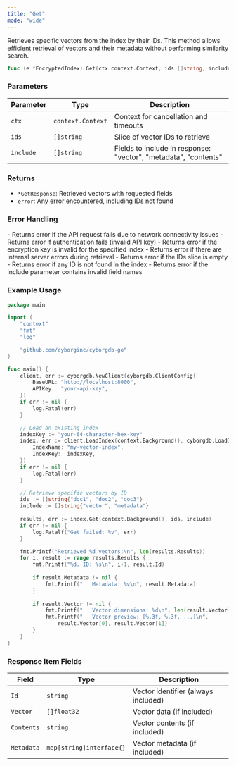 ```yaml
---
title: "Get"
mode: "wide"
---
```


Retrieves specific vectors from the index by their IDs. This method allows efficient retrieval of vectors and their metadata without performing similarity search.

```go
func (e *EncryptedIndex) Get(ctx context.Context, ids []string, include []string) (*GetResponse, error)
```

### Parameters

| Parameter | Type | Description |
|-----------|------|-------------|
| `ctx` | `context.Context` | Context for cancellation and timeouts |
| `ids` | `[]string` | Slice of vector IDs to retrieve |
| `include` | `[]string` | Fields to include in response: "vector", "metadata", "contents" |

### Returns

- `*GetResponse`: Retrieved vectors with requested fields
- `error`: Any error encountered, including IDs not found

### Error Handling

<AccordionGroup>
    <Accordion title="API Errors">
        - Returns error if the API request fails due to network connectivity issues
        - Returns error if authentication fails (invalid API key)
        - Returns error if the encryption key is invalid for the specified index
        - Returns error if there are internal server errors during retrieval
    </Accordion>
    <Accordion title="Validation Errors">
        - Returns error if the IDs slice is empty
        - Returns error if any ID is not found in the index
        - Returns error if the include parameter contains invalid field names
    </Accordion>
</AccordionGroup>

### Example Usage

```go
package main

import (
    "context"
    "fmt"
    "log"

    "github.com/cyborginc/cyborgdb-go"
)

func main() {
    client, err := cyborgdb.NewClient(cyborgdb.ClientConfig{
        BaseURL: "http://localhost:8000",
        APIKey:  "your-api-key",
    })
    if err != nil {
        log.Fatal(err)
    }

    // Load an existing index
    indexKey := "your-64-character-hex-key"
    index, err := client.LoadIndex(context.Background(), cyborgdb.LoadIndexParams{
        IndexName: "my-vector-index",
        IndexKey:  indexKey,
    })
    if err != nil {
        log.Fatal(err)
    }

    // Retrieve specific vectors by ID
    ids := []string{"doc1", "doc2", "doc3"}
    include := []string{"vector", "metadata"}
    
    results, err := index.Get(context.Background(), ids, include)
    if err != nil {
        log.Fatalf("Get failed: %v", err)
    }

    fmt.Printf("Retrieved %d vectors:\n", len(results.Results))
    for i, result := range results.Results {
        fmt.Printf("%d. ID: %s\n", i+1, result.Id)
        
        if result.Metadata != nil {
            fmt.Printf("   Metadata: %v\n", result.Metadata)
        }
        
        if result.Vector != nil {
            fmt.Printf("   Vector dimensions: %d\n", len(result.Vector))
            fmt.Printf("   Vector preview: [%.3f, %.3f, ...]\n", 
                result.Vector[0], result.Vector[1])
        }
    }
}
```

### Response Item Fields

| Field | Type | Description |
|-------|------|-------------|
| `Id` | `string` | Vector identifier (always included) |
| `Vector` | `[]float32` | Vector data (if included) |
| `Contents` | `string` | Vector contents (if included) |
| `Metadata` | `map[string]interface{}` | Vector metadata (if included) |